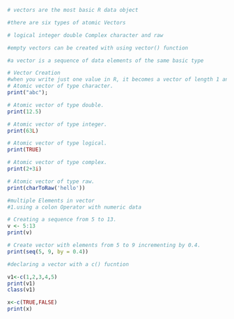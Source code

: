 ```r
# vectors are the most basic R data object

#there are six types of atomic Vectors

# logical integer double Complex character and raw

#empty vectors can be created with using vector() function

#a vector is a sequence of data elements of the same basic type
```
```r
# Vector Creation
#when you write just one value in R, it becomes a vector of length 1 and belongs to one of the above vector types.
# Atomic vector of type character.
print("abc");

# Atomic vector of type double.
print(12.5)

# Atomic vector of type integer.
print(63L)

# Atomic vector of type logical.
print(TRUE)

# Atomic vector of type complex.
print(2+3i)

# Atomic vector of type raw.
print(charToRaw('hello'))

```
```r
#multiple Elements in vector
#1.using a colon Operator with numeric data

# Creating a sequence from 5 to 13.
v <- 5:13
print(v)

```
```r
# Create vector with elements from 5 to 9 incrementing by 0.4.
print(seq(5, 9, by = 0.4))
```
```r
#declaring a vector with a c() fucntion

v1<-c(1,2,3,4,5)
print(v1)
class(v1)
```
```r
x<-c(TRUE,FALSE)
print(x)



```
```r

```

